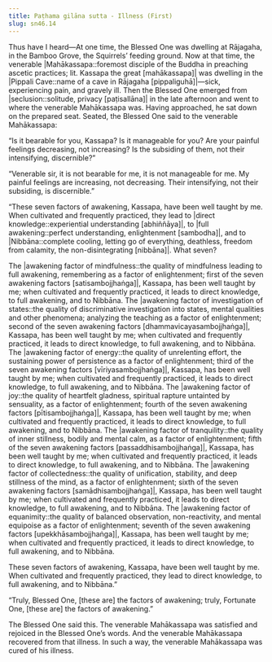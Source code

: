 ```yaml
---
title: Paṭhama gilāna sutta - Illness (First)
slug: sn46.14
---
```


Thus have I heard—At one time, the Blessed One was dwelling at Rājagaha, in the Bamboo Grove, the Squirrels’ feeding ground. Now at that time, the venerable |Mahākassapa::foremost disciple of the Buddha in preaching ascetic practices; lit. Kassapa the great [mahākassapa]| was dwelling in the |Pippali Cave::name of a cave in Rājagaha [pippaliguhā]|—sick, experiencing pain, and gravely ill. Then the Blessed One emerged from |seclusion::solitude, privacy [paṭisallāna]| in the late afternoon and went to where the venerable Mahākassapa was. Having approached, he sat down on the prepared seat. Seated, the Blessed One said to the venerable Mahākassapa:

“Is it bearable for you, Kassapa? Is it manageable for you? Are your painful feelings decreasing, not increasing? Is the subsiding of them, not their intensifying, discernible?”

“Venerable sir, it is not bearable for me, it is not manageable for me. My painful feelings are increasing, not decreasing. Their intensifying, not their subsiding, is discernible.”

“These seven factors of awakening, Kassapa, have been well taught by me. When cultivated and frequently practiced, they lead to |direct knowledge::experiential understanding [abhiññāya]|, to |full awakening::perfect understanding, enlightenment [sambodha]|, and to |Nibbāna::complete cooling, letting go of everything, deathless, freedom from calamity, the non-disintegrating [nibbāna]|. What seven?

The |awakening factor of mindfulness::the quality of mindfulness leading to full awakening, remembering as a factor of enlightenment; first of the seven awakening factors [satisambojjhaṅga]|, Kassapa, has been well taught by me; when cultivated and frequently practiced, it leads to direct knowledge, to full awakening, and to Nibbāna. <collapse>The |awakening factor of investigation of states::the quality of discriminative investigation into states, mental qualities and other phenomena; analyzing the teaching as a factor of enlightenment; second of the seven awakening factors [dhammavicayasambojjhaṅga]|, Kassapa, has been well taught by me; when cultivated and frequently practiced, it leads to direct knowledge, to full awakening, and to Nibbāna. The |awakening factor of energy::the quality of unrelenting effort, the sustaining power of persistence as a factor of enlightenment; third of the seven awakening factors [vīriyasambojjhaṅga]|, Kassapa, has been well taught by me; when cultivated and frequently practiced, it leads to direct knowledge, to full awakening, and to Nibbāna. The |awakening factor of joy::the quality of heartfelt gladness, spiritual rapture untainted by sensuality, as a factor of enlightenment; fourth of the seven awakening factors [pītisambojjhaṅga]|, Kassapa, has been well taught by me; when cultivated and frequently practiced, it leads to direct knowledge, to full awakening, and to Nibbāna. The |awakening factor of tranquility::the quality of inner stillness, bodily and mental calm, as a factor of enlightenment; fifth of the seven awakening factors [passaddhisambojjhaṅga]|, Kassapa, has been well taught by me; when cultivated and frequently practiced, it leads to direct knowledge, to full awakening, and to Nibbāna. The |awakening factor of collectedness::the quality of unification, stability, and deep stillness of the mind, as a factor of enlightenment; sixth of the seven awakening factors [samādhisambojjhaṅga]|, Kassapa, has been well taught by me; when cultivated and frequently practiced, it leads to direct knowledge, to full awakening, and to Nibbāna.</collapse> The |awakening factor of equanimity::the quality of balanced observation, non-reactivity, and mental equipoise as a factor of enlightenment; seventh of the seven awakening factors [upekkhāsambojjhaṅga]|, Kassapa, has been well taught by me; when cultivated and frequently practiced, it leads to direct knowledge, to full awakening, and to Nibbāna.

These seven factors of awakening, Kassapa, have been well taught by me. When cultivated and frequently practiced, they lead to direct knowledge, to full awakening, and to Nibbāna.”

“Truly, Blessed One, [these are] the factors of awakening; truly, Fortunate One, [these are] the factors of awakening.”

The Blessed One said this. The venerable Mahākassapa was satisfied and rejoiced in the Blessed One’s words. And the venerable Mahākassapa recovered from that illness. In such a way, the venerable Mahākassapa was cured of his illness.